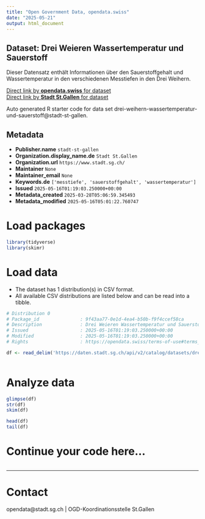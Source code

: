 ```yaml
---
title: "Open Government Data, opendata.swiss"
date: "2025-05-21"
output: html_document
---
```


## Dataset: Drei Weieren Wassertemperatur und Sauerstoff

Dieser Datensatz enthält Informationen über den Sauerstoffgehalt und Wassertemperatur in den verschiedenen Messtiefen in den Drei Weihern.

[Direct link by **opendata.swiss** for dataset](https://opendata.swiss/de/dataset/drei-weieren-wassertemperatur-und-sauerstoff)<br>
[Direct link by **Stadt St.Gallen** for dataset](https://daten.stadt.sg.ch/explore/dataset/drei-weihern-wassertemperatur-und-sauerstoff/)

Auto generated R starter code for data set drei-weihern-wassertemperatur-und-sauerstoff@stadt-st-gallen.

## Metadata

- **Publisher.name** `stadt-st-gallen`
- **Organization.display_name.de** `Stadt St.Gallen`
- **Organization.url** `https://www.stadt.sg.ch/`
- **Maintainer** `None`
- **Maintainer_email** `None`
- **Keywords.de** `['messtiefe', 'sauerstoffgehalt', 'wassertemperatur']`
- **Issued** `2025-05-16T01:19:03.250000+00:00`
- **Metadata_created** `2025-03-28T05:06:59.345493`
- **Metadata_modified** `2025-05-16T05:01:22.760747`


# Load packages

```r

library(tidyverse)
library(skimr)

```

# Load data

-   The dataset has 1 distribution(s) in CSV format.
-   All available CSV distributions are listed below and can be read into a tibble.

```r

# Distribution 0
# Package_id               : 9f43aa77-0e1d-4ea4-b50b-f9f4ccef58ca
# Description              : Drei Weieren Wassertemperatur und Sauerstoff (csv)
# Issued                   : 2025-05-16T01:19:03.250000+00:00
# Modified                 : 2025-05-16T01:19:03.250000+00:00
# Rights                   : https://opendata.swiss/terms-of-use#terms_by

df <- read_delim('https://daten.stadt.sg.ch/api/v2/catalog/datasets/drei-weihern-wassertemperatur-und-sauerstoff/exports/csv?use_labels=true')



```

# Analyze data

```r

glimpse(df)
str(df)
skim(df)

head(df)
tail(df)

```

# Continue your code here...

```r

```

------------------------------------------------------------------------

# Contact

opendata@stadt.sg.ch | OGD-Koordinationsstelle St.Gallen
